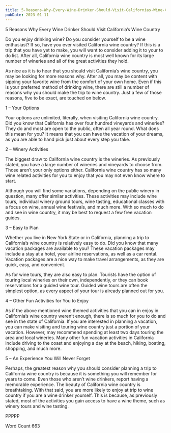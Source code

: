 ```yaml
---
title: 5-Reasons-Why-Every-Wine-Drinker-Should-Visit-Californias-Wine-Country
pubDate: 2023-01-11
---
```


5 Reasons Why Every Wine Drinker Should Visit California’s Wine Country

Do you enjoy drinking wine?  Do you consider yourself to be a wine enthusiast?  If so, have you ever visited California wine country?  If this is a trip that you have yet to make, you will want to consider adding it to your to do list.  After all, California wine country is most well known for its large number of wineries and all of the great activities they hold.

As nice as it is to hear that you should visit California’s wine country, you may be looking for more reasons why. After all, you may be content with sipping your favorite wine from the comfort of your own home.  Even if this is your preferred method of drinking wine, there are still a number of reasons why you should make the trip to wine country.  Just a few of those reasons, five to be exact, are touched on below.

1 – Your Options

Your options are unlimited, literally, when visiting California wine country.  Did you know that California has over four hundred vineyards and wineries?  They do and most are open to the public, often all year round.  What does this mean for you?  It means that you can have the vacation of your dreams, as you are able to hand pick just about every step you take.

2 – Winery Activities

The biggest draw to California wine country is the wineries.  As previously stated, you have a large number of wineries and vineyards to choose from.  Those aren’t your only options either.  California wine country has so many wine related activities for you to enjoy that you may not even know where to start.

Although you will find some variations, depending on the public winery in question, many offer similar activities.  These activities may include wine tours, individual winery ground tours, wine tasting, educational classes with a focus on wine, annual wine festivals, and much more.  With so much to do and see in wine country, it may be best to request a few free vacation guides.

3 – Easy to Plan

Whether you live in New York State or in California, planning a trip to California’s wine country is relatively easy to do.  Did you know that many vacation packages are available to you?  These vacation packages may include a stay at a hotel, your airline reservations, as well as a car rental.  Vacation packages are a nice way to make travel arrangements, as they are quick, easy, and convenient.  

As for wine tours, they are also easy to plan.  Tourists have the option of touring local wineries on their own, independently, or they can book reservations for a guided wine tour.  Guided wine tours are often the simplest option, as every aspect of your tour is already planned out for you. 

4 – Other Fun Activities for You to Enjoy

As if the above mentioned wine themed activities that you can in enjoy in California’s wine country weren’t enough, there is so much for you to do and see in the state of California.  If you are interested in planning a vacation, you can make visiting and touring wine country just a portion of your vacation.  However, may recommend spending at least two days touring the area and local wineries.  Many other fun vacation activities in California include driving to the coast and enjoying a day at the beach, hiking, boating, shopping, and much more.

5 – An Experience You Will Never Forget

Perhaps, the greatest reason why you should consider planning a trip to California wine country is because it is something you will remember for years to come.  Even those who aren’t wine drinkers, report having a memorable experience.  The beauty of California wine country is breathtaking.  With that said, you are more likely to enjoy at trip to wine country if you are a wine drinker yourself.  This is because, as previously stated, most of the activities you gain access to have a wine theme, such as winery tours and wine tasting.

PPPPP

Word Count 663